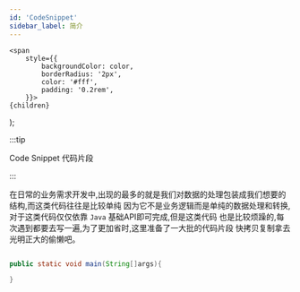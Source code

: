 ```yaml
---
id: 'CodeSnippet'
sidebar_label: 简介
---
```

    <span
        style={{
            backgroundColor: color,
            borderRadius: '2px',
            color: '#fff',
            padding: '0.2rem',
        }}>
    {children}
  </span>
);

:::tip

Code Snippet 代码片段

:::

在日常的业务需求开发中,出现的最多的就是我们对数据的处理包装成我们想要的结构,而这类代码往往是比较单纯
因为它不是业务逻辑而是单纯的数据处理和转换,对于这类代码仅仅依靠 `Java` 基础API即可完成,但是这类代码
也是比较烦躁的,每次遇到都要去写一遍,为了更加省时,这里准备了一大批的<Highlight color="#25c2a0">代码片段</Highlight>
快拷贝复制拿去光明正大的偷懒吧。


```java title="main函数"

public static void main(String[]args){

}

```
